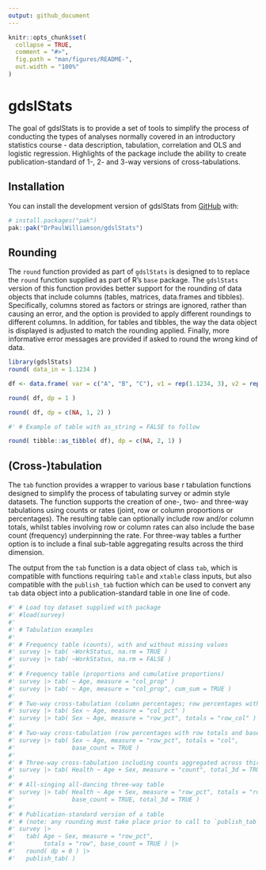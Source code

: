 ```yaml
---
output: github_document
---
```


<!-- README.md is generated from README.Rmd. Please edit that file -->

```r
knitr::opts_chunk$set(
  collapse = TRUE,
  comment = "#>",
  fig.path = "man/figures/README-",
  out.width = "100%"
)
```

# gdslStats

<!-- badges: start -->
<!-- badges: end -->

The goal of gdslStats is to provide a set of tools to simplify the process of conducting the types of analyses normally covered in an introductory statistics course - data description, tabulation, correlation and OLS and logistic regression. Highlights of the package include the ability to create publication-standard of 1-, 2- and 3-way versions of cross-tabulations.

## Installation

You can install the development version of gdslStats from [GitHub](https://github.com/) with:

``` r
# install.packages("pak")
pak::pak("DrPaulWilliamson/gdslStats")
```

## Rounding

The `round` function provided as part of `gdslStats` is designed to to replace the `round` function supplied as part of R's `base` package. The `gdslStats` version of this function provides better support for the rounding of data objects that include columns (tables, matrices, data.frames and tibbles). Specifically, columns stored as factors or strings are ignored, rather than causing an error, and the option is provided to apply different roundings to different columns. In addition, for tables and tibbles, the way the data object is displayed is adjusted to match the rounding applied. Finally, more informative error messages are provided if asked to round the wrong kind of data.

```r
library(gdslStats)
round( data_in = 1.1234 )

df <- data.frame( var = c("A", "B", "C"), v1 = rep(1.1234, 3), v2 = rep(1.1234, 3) )

round( df, dp = 1 )

round( df, dp = c(NA, 1, 2) )

#' # Example of table with as_string = FALSE to follow

round( tibble::as_tibble( df), dp = c(NA, 2, 1) )
```

## (Cross-)tabulation

The `tab` function provides a wrapper to various base r tabulation functions designed to simplify the process of tabulating survey or admin style datasets. The function supports the creation of one-, two- and three-way tabulations using counts or rates (joint, row or column proportions or percentages). The resulting table can optionally include row and/or column totals, whilst tables involving row or column rates can also include the base count (frequency) underpinning the rate. For three-way tables a further option is to include a final sub-table aggregating results across the third dimension. 

The output from the `tab` function is a data object of class `tab`, which is compatible with functions requiring `table` and `xtable` class inputs, but also compatible with the `publish_tab` fuction which can be used to convert any `tab` data object into a publication-standard table in one line of code.

```r
#' # Load toy dataset supplied with package
#' #load(survey)
#'
#' # Tabulation examples
#'
#' # Frequency table (counts), with and without missing values
#' survey |> tab( ~WorkStatus, na.rm = TRUE )
#' survey |> tab( ~WorkStatus, na.rm = FALSE )
#'
#' # Frequency table (proportions and cumulative proportions)
#' survey |> tab( ~ Age, measure = "col_prop" )
#' survey |> tab( ~ Age, measure = "col_prop", cum_sum = TRUE )
#'
#' # Two-way cross-tabulation (column percentages; row percentages with row totals)
#' survey |> tab( Sex ~ Age, measure = "col_pct" )
#' survey |> tab( Sex ~ Age, measure = "row_pct", totals = "row_col" )
#'
#' # Two-way cross-tabulation (row percentages with row totals and base count)
#' survey |> tab( Sex ~ Age, measure = "row_pct", totals = "col",
#'                base_count = TRUE )
#'
#' # Three-way cross-tabulation including counts aggregated across third dimension
#' survey |> tab( Health ~ Age + Sex, measure = "count", total_3d = TRUE )
#'
#' # All-singing all-dancing three-way table
#' survey |> tab( Health ~ Age + Sex, measure = "row_pct", totals = "row",
#'                base_count = TRUE, total_3d = TRUE )
#'
#' # Publication-standard version of a table
#' # (note: any rounding must take place prior to call to `publish_tab` )
#' survey |>
#'   tab( Age ~ Sex, measure = "row_pct", 
#'        totals = "row", base_count = TRUE ) |>
#'   round( dp = 0 ) |>
#'   publish_tab( )
```
